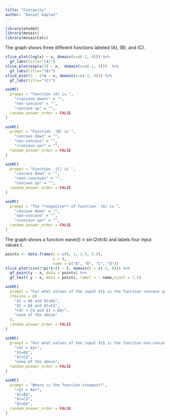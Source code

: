 ```yaml
---
title: "Concavity"
author: "Daniel Kaplan"
---
```


```r
library(etude2)
library(mosaic)
library(mosaicCalc)
```

The graph shows three different functions labeled (A), (B), and (C).

```r
slice_plot(log(x) ~ x, domain(x=c(-1, 4))) %>%
  gf_labs(title="(A)")
slice_plot(exp(x/3) ~ x,  domain(x=c(-1, 4)))  %>%
  gf_labs(title="(B)")
slice_plot(3 - 2*x ~ x, domain(x=c(-1, 4))) %>%
  gf_labs(title="(C)")
```

```r
askMC(
  prompt = "Function (A) is ",
    "+concave down+" = "",
    "non-concave" = "",
    "concave up" = "",
  random_answer_order = FALSE
)
```

```r
askMC(
  prompt = "Function  (B) is ",
    "concave down" = "",
    "non-concave" = "",
    "+concave up+" = "",
  random_answer_order = FALSE
)
```

```r
askMC(
  prompt = "Function  (C) is ",
    "concave down" = "",
    "+non-concave+" = "",
    "concave up" = "",
  random_answer_order = FALSE
)
```

```r
askMC(
  prompt = "The **negative** of function  (A) is ",
    "concave down" = "",
    "non-concave" = "",
    "+concave up+" = "",
  random_answer_order = FALSE
)
```

The graph shows a function $\text{wave}(t) \equiv \sin(2 \pi t/4)$ and labels four input values  $t$. 


```r
points <- data.frame(x = c(0, 1, 2.5, 3.5),
                     y = 0,
                     name = c("A", "B", "C", "D"))
slice_plot(sin(2*pi*t/4) ~ t, domain(t = c(-2, 8))) %>%
  gf_point(y ~ x, data = points) %>%
  gf_text( y ~ x, data = points, label = ~ name,vjust = 1.5)
```


```r
askMC(
  prompt = "For what values of the input $t$ is the function concave up?",
  choices = c(
    "$t = A$ and $t=D$",
    "$t = A$ and $t=C$",
    "+$t = C$ and $t = D$+",
    "none of the above"
  ),
  random_answer_order = FALSE
)
```

```r
askMC(
  prompt = "For what values of the input $t$ is the function non-concave?",
    "+$t = A$+",
    "$t=B$",
    "$t=C$",
    "none of the above",  
  random_answer_order = FALSE
)
```

```r
askMC(
  prompt = "Where is the function steepest?",
    "+$t = A$+",
    "$t=B$",
    "$t=C$",
    "$t=D$",
  random_answer_order = FALSE
)
```
